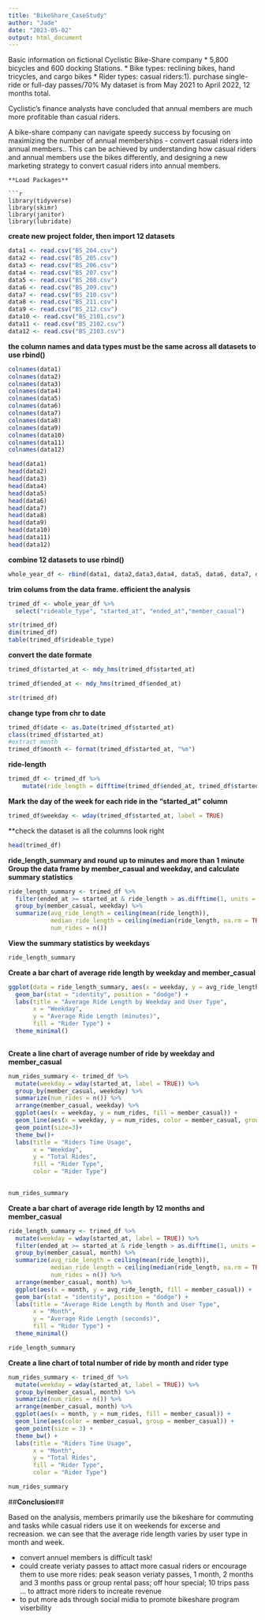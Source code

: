 ---
title: "BikeShare_CaseStudy"
author: "Jade"
date: "2023-05-02"
output: html_document
---
Basic information on fictional Cyclistic Bike-Share company
* 5,800 bicycles and 600 docking Stations.
* Bike types: reclining bikes, hand tricycles, and cargo bikes
* Rider types: casual riders:1). purchase single-ride or full-day passes/70%
 My dataset is from May 2021 to April 2022, 12 months total.


Cyclistic’s finance analysts have concluded that annual members are much more profitable than casual riders. 

A bike-share company can navigate speedy success by focusing on maximizing the number of annual memberships - convert casual riders into annual members.. This can be achieved by understanding how casual riders and annual members use the bikes differently, and designing a new marketing strategy to convert casual riders into annual members.



```
**Load Packages**

```{r}

library(tidyverse)
library(skimr)
library(janitor)
library(lubridate)
```


**create new project folder, then import 12 datasets**

```{r}

data1 <- read.csv("BS_204.csv")
data2 <- read.csv("BS_205.csv")
data3 <- read.csv("BS_206.csv")
data4 <- read.csv("BS_207.csv")
data5 <- read.csv("BS_208.csv")
data6 <- read.csv("BS_209.csv")
data7 <- read.csv("BS_210.csv")
data8 <- read.csv("BS_211.csv")
data9 <- read.csv("BS_212.csv")
data10 <- read.csv("BS_2101.csv")
data11 <- read.csv("BS_2102.csv")
data12 <- read.csv("BS_2103.csv")
```

**the column names and data types must be the same across all datasets to use rbind()**
```{r}
colnames(data1)
colnames(data2)
colnames(data3)
colnames(data4)
colnames(data5)
colnames(data6)
colnames(data7)
colnames(data8)
colnames(data9)
colnames(data10)
colnames(data11)
colnames(data12)

```

```{r}

head(data1)
head(data2)
head(data3)
head(data4)
head(data5)
head(data6)
head(data7)
head(data8)
head(data9)
head(data10)
head(data11)
head(data12)
```


**combine 12 datasets to use rbind()**
```{r}

whole_year_df <- rbind(data1, data2,data3,data4, data5, data6, data7, data8, data9, data10, data11, data12)
```

**trim colums from the data frame. efficient the analysis**
```{r}

trimed_df <- whole_year_df %>% 
  select("rideable_type", "started_at", "ended_at","member_casual")
  ```
```{r}

str(trimed_df)
dim(trimed_df)
table(trimed_df$rideable_type)
```

**convert the date formate**
```{r}

trimed_df$started_at <- mdy_hms(trimed_df$started_at)

trimed_df$ended_at <- mdy_hms(trimed_df$ended_at)

str(trimed_df)
```


**change type from chr to date**
```{r}
trimed_df$date <- as.Date(trimed_df$started_at)
class(trimed_df$started_at)
#extract month
trimed_df$month <- format(trimed_df$started_at, "%m")

```


**ride-length**
```{r}

trimed_df <- trimed_df %>% 
    mutate(ride_length = difftime(trimed_df$ended_at, trimed_df$started_at, units = "mins")) 
```
    

**Mark the day of the week for each ride in the "started_at" column**
```{r}
trimed_df$weekday <- wday(trimed_df$started_at, label = TRUE)

```
**check the dataset is all the columns look right

```{r}
head(trimed_df)
```


**ride_length_summary and round up to minutes and more than 1 minute**
**Group the data frame by member_casual and weekday, and calculate summary statistics**
```{r}

ride_length_summary <- trimed_df %>% 
  filter(ended_at >= started_at & ride_length > as.difftime(1, units = "mins")) %>% 
  group_by(member_casual, weekday) %>% 
  summarize(avg_ride_length = ceiling(mean(ride_length)),
            median_ride_length = ceiling(median(ride_length, na.rm = TRUE)),
            num_rides = n())

```

**View the summary statistics by weekdays**

```{r}
ride_length_summary
```


**Create a bar chart of average ride length by weekday and member_casual**
```{r}


ggplot(data = ride_length_summary, aes(x = weekday, y = avg_ride_length, fill = member_casual)) +
  geom_bar(stat = "identity", position = "dodge") +
  labs(title = "Average Ride Length by Weekday and User Type",
       x = "Weekday",
       y = "Average Ride Length (minutes)",
       fill = "Rider Type") +
  theme_minimal()
  
```
  

**Create a line chart of average number of ride  by weekday and member_casual**

```{r}

num_rides_summary <- trimed_df %>%
  mutate(weekday = wday(started_at, label = TRUE)) %>% 
  group_by(member_casual, weekday) %>% 
  summarize(num_rides = n()) %>% 
  arrange(member_casual, weekday) %>%
  ggplot(aes(x = weekday, y = num_rides, fill = member_casual)) +
  geom_line(aes(x = weekday, y = num_rides, color = member_casual, group = member_casual)) +
  geom_point(size=3)+
  theme_bw()+
  labs(title = "Riders Time Usage",
       x = "Weekday",
       y = "Total Rides",
       fill = "Rider Type",
       color = "Rider Type") 
  

num_rides_summary

```


**Create a bar chart of average ride length by 12 months and member_casual**
```{r}


ride_length_summary <- trimed_df %>% 
  mutate(weekday = wday(started_at, label = TRUE)) %>% 
  filter(ended_at >= started_at & ride_length > as.difftime(1, units = "mins")) %>% 
  group_by(member_casual, month) %>% 
  summarize(avg_ride_length = ceiling(mean(ride_length)),
            median_ride_length = ceiling(median(ride_length, na.rm = TRUE)),
            num_rides = n()) %>% 
  arrange(member_casual, month) %>%
  ggplot(aes(x = month, y = avg_ride_length, fill = member_casual)) +
  geom_bar(stat = "identity", position = "dodge") +
  labs(title = "Average Ride Length by Month and User Type",
       x = "Month",
       y = "Average Ride Length (seconds)",
       fill = "Rider Type") +
  theme_minimal()

ride_length_summary

```
**Create a line chart of total number of ride  by month and rider type**

```{r}

num_rides_summary <- trimed_df %>%
  mutate(weekday = wday(started_at, label = TRUE)) %>% 
  group_by(member_casual, month) %>% 
  summarize(num_rides = n()) %>% 
  arrange(member_casual, month) %>%
  ggplot(aes(x = month, y = num_rides, fill = member_casual)) +
  geom_line(aes(color = member_casual, group = member_casual)) +
  geom_point(size = 3) +
  theme_bw() +
  labs(title = "Riders Time Usage",
       x = "Month",
       y = "Total Rides",
       fill = "Rider Type",
       color = "Rider Type") 

num_rides_summary


```


##**Conclusion**##

Based on the analysis, members primarily use the bikeshare for commuting and tasks while casual riders use it on weekends for excerse and recreasion. we can see that the average ride length varies by user type in month and week. 

* convert annuel members is difficult task!
* could create veriaty passes to attact more casual riders or encourage them to use more rides: peak season veriaty passes, 1 month, 2 months and 3 months pass or group rental pass; off hour special; 10 trips pass ... to attract more riders to increate revenue
* to put more ads through social midia to promote bikeshare program viserbility



































